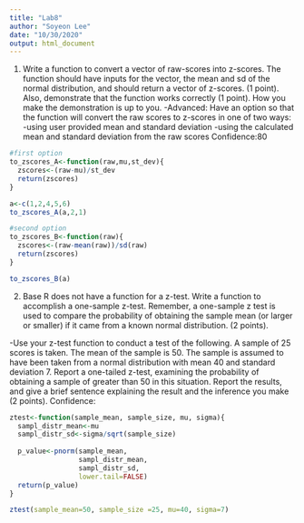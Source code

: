 ```yaml
---
title: "Lab8"
author: "Soyeon Lee"
date: "10/30/2020"
output: html_document
---
```


1. Write a function to convert a vector of raw-scores into z-scores. The function should have inputs for the vector, the mean and sd of the normal distribution, and should return a vector of z-scores. (1 point). Also, demonstrate that the function works correctly (1 point). How you make the demonstration is up to you.
-Advanced: Have an option so that the function will convert the raw scores to z-scores in one of two ways:
-using user provided mean and standard deviation
-using the calculated mean and standard deviation from the raw scores
Confidence:80
```r
#first option
to_zscores_A<-function(raw,mu,st_dev){
  zscores<-(raw-mu)/st_dev
  return(zscores)
}

a<-c(1,2,4,5,6)
to_zscores_A(a,2,1)
```
```r
#second option
to_zscores_B<-function(raw){
  zscores<-(raw-mean(raw))/sd(raw)
  return(zscores)
}

to_zscores_B(a)
```

2. Base R does not have a function for a z-test. Write a function to accomplish a one-sample z-test. Remember, a one-sample z test is used to compare the probability of obtaining the sample mean (or larger or smaller) if it came from a known normal distribution. (2 points).

-Use your z-test function to conduct a test of the following. A sample of 25 scores is taken. The mean of the sample is 50. The sample is assumed to have been taken from a normal distribution with mean 40 and standard deviation 7. Report a one-tailed z-test, examining the probability of obtaining a sample of greater than 50 in this situation. Report the results, and give a brief sentence explaining the result and the inference you make (2 points).
Confidence:

```r
ztest<-function(sample_mean, sample_size, mu, sigma){
  sampl_distr_mean<-mu
  sampl_distr_sd<-sigma/sqrt(sample_size)
  
  p_value<-pnorm(sample_mean,
                 sampl_distr_mean,
                 sampl_distr_sd,
                 lower.tail=FALSE)
  return(p_value)
}

ztest(sample_mean=50, sample_size =25, mu=40, sigma=7)
```




